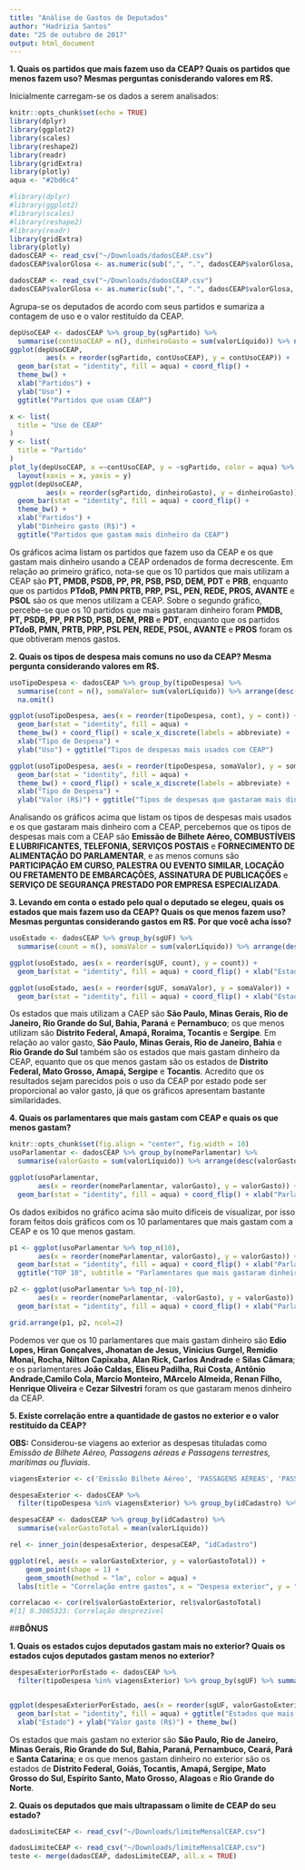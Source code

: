```yaml
---
title: "Análise de Gastos de Deputados"
author: "Hadrizia Santos"
date: "25 de outubro de 2017"
output: html_document
---
```


**1. Quais os partidos que mais fazem uso da CEAP? Quais os partidos que menos fazem uso? Mesmas perguntas conisderando valores em R$.**

Inicialmente carregam-se os dados a serem analisados:
```r
knitr::opts_chunk$set(echo = TRUE)
library(dplyr)
library(ggplot2)
library(scales)
library(reshape2)
library(readr)
library(gridExtra)
library(plotly)
aqua <- "#2bd6c4"

```

```r
#library(dplyr)
#library(ggplot2)
#library(scales)
#library(reshape2)
#library(readr)
library(gridExtra)
library(plotly)
dadosCEAP <- read_csv("~/Downloads/dadosCEAP.csv")
dadosCEAP$valorGlosa <- as.numeric(sub(",", ".", dadosCEAP$valorGlosa, fixed = TRUE))
```

```r
dadosCEAP <- read_csv("~/Downloads/dadosCEAP.csv")
dadosCEAP$valorGlosa <- as.numeric(sub(",", ".", dadosCEAP$valorGlosa, fixed = TRUE)) 
```

  Agrupa-se os deputados de acordo com seus partidos e sumariza a contagem de uso e o valor restituído da CEAP. 
  
```r
depUsoCEAP <- dadosCEAP %>% group_by(sgPartido) %>% 
  summarise(contUsoCEAP = n(), dinheiroGasto = sum(valorLíquido)) %>% na.omit()
ggplot(depUsoCEAP, 
         aes(x = reorder(sgPartido, contUsoCEAP), y = contUsoCEAP)) + 
  geom_bar(stat = "identity", fill = aqua) + coord_flip() +
  theme_bw() + 
  xlab("Partidos") +
  ylab("Uso") +
  ggtitle("Partidos que usam CEAP")

x <- list(
  title = "Uso de CEAP"
)
y <- list(
  title = "Partido"
)
plot_ly(depUsoCEAP, x =~contUsoCEAP, y = ~sgPartido, color = aqua) %>%
  layout(xaxis = x, yaxis = y)
ggplot(depUsoCEAP, 
         aes(x = reorder(sgPartido, dinheiroGasto), y = dinheiroGasto)) + 
  geom_bar(stat = "identity", fill = aqua) + coord_flip() +
  theme_bw() + 
  xlab("Partidos") +
  ylab("Dinheiro gasto (R$)") +
  ggtitle("Partidos que gastam mais dinheiro da CEAP")
```

Os gráficos acima listam os partidos que fazem uso da CEAP e os que gastam mais dinheiro usando a CEAP ordenados de forma decrescente. Em relação ao primeiro gráfico, nota-se que os 10 partidos que mais utilizam a CEAP são **PT, PMDB, PSDB, PP, PR, PSB, PSD, DEM, PDT** e **PRB**, enquanto que os partidos **PTdoB, PMN PRTB, PRP, PSL, PEN, REDE, PROS, AVANTE** e **PSOL** são os que menos utilizam a CEAP. Sobre o segundo gráfico, percebe-se que os 10 partidos que mais gastaram dinheiro foram **PMDB, PT, PSDB, PP, PR PSD, PSB, DEM, PRB** e **PDT**, enquanto que os partidos **PTdoB, PMN, PRTB, PRP, PSL PEN, REDE, PSOL, AVANTE** e **PROS** foram os que obtiveram menos gastos. 

**2. Quais os tipos de despesa mais comuns no uso da CEAP? Mesma pergunta considerando valores em R$.**
```r
usoTipoDespesa <- dadosCEAP %>% group_by(tipoDespesa) %>%
  summarise(cont = n(), somaValor= sum(valorLíquido)) %>% arrange(desc(cont)) %>%
  na.omit()
```

```r
ggplot(usoTipoDespesa, aes(x = reorder(tipoDespesa, cont), y = cont)) +
  geom_bar(stat = "identity", fill = aqua) +
  theme_bw() + coord_flip() + scale_x_discrete(labels = abbreviate) +
  xlab("Tipo de Despesa") +
  ylab("Uso") + ggtitle("Tipos de despesas mais usados com CEAP")
```
```r
ggplot(usoTipoDespesa, aes(x = reorder(tipoDespesa, somaValor), y = somaValor)) +
  geom_bar(stat = "identity", fill = aqua) +
  theme_bw() + coord_flip() + scale_x_discrete(labels = abbreviate) +
  xlab("Tipo de Despesa") +
  ylab("Valor (R$)") + ggtitle("Tipos de despesas que gastaram mais dinheiro com a CEAP")
```
Analisando os gráficos acima que listam os tipos de despesas mais usados e os que gastaram mais dinheiro com a CEAP, percebemos que os tipos de despesas mais com a CEAP são **Emissão de Bilhete Aéreo, COMBUSTÍVEIS E LUBRIFICANTES, TELEFONIA, SERVIÇOS POSTAIS** e **FORNECIMENTO DE ALIMENTAÇÃO DO PARLAMENTAR**, e as menos comuns são **PARTICIPAÇÃO EM CURSO, PALESTRA OU EVENTO SIMILAR, LOCAÇÃO OU FRETAMENTO DE EMBARCAÇÕES, ASSINATURA DE PUBLICAÇÕES** e **SERVIÇO DE SEGURANÇA PRESTADO POR EMPRESA ESPECIALIZADA**.

**3. Levando em conta o estado pelo qual o deputado se elegeu, quais os estados que mais fazem uso da CEAP? Quais os que menos fazem uso? Mesmas perguntas considerando gastos em R$. Por que você acha isso?**

```r
usoEstado <- dadosCEAP %>% group_by(sgUF) %>%
  summarise(count = n(), somaValor = sum(valorLíquido)) %>% arrange(desc(count)) %>% na.omit()

ggplot(usoEstado, aes(x = reorder(sgUF, count), y = count)) +
  geom_bar(stat = "identity", fill = aqua) + coord_flip() + xlab("Estado") + ylab("Uso") + theme_bw()

ggplot(usoEstado, aes(x = reorder(sgUF, somaValor), y = somaValor)) +
  geom_bar(stat = "identity", fill = aqua) + coord_flip() + xlab("Estado") + ylab("Valor gasto (R$)") + theme_bw()
```

Os estados que mais utilizam a CAEP são **São Paulo, Minas Gerais, Rio de Janeiro, Rio Grande do Sul, Bahia, Paraná** e **Pernambuco**; os que menos utilizam são **Distrito Federal, Amapá, Roraima, Tocantis** e **Sergipe**. Em relação ao valor gasto, **São Paulo, Minas Gerais, Rio de Janeiro, Bahia** e **Rio Grande do Sul** também são os estados que mais gastam dinheiro da CEAP, equanto que os que menos gastam são os estados de **Distrito Federal, Mato Grosso, Amapá, Sergipe** e **Tocantis**. Acredito que os resultados sejam parecidos pois o uso da CEAP por estado pode ser proporcional ao valor gasto, já que os gráficos apresentam bastante similaridades.

**4. Quais os parlamentares que mais gastam com CEAP e quais os que menos gastam?**

```r
knitr::opts_chunk$set(fig.align = "center", fig.width = 10)
usoParlamentar <- dadosCEAP %>% group_by(nomeParlamentar) %>%
  summarise(valorGasto = sum(valorLíquido)) %>% arrange(desc(valorGasto)) %>% na.omit() 

ggplot(usoParlamentar, 
       aes(x = reorder(nomeParlamentar, valorGasto), y = valorGasto)) + 
  geom_bar(stat = "identity", fill = aqua) + coord_flip() + xlab("Parlamentar") + ylab("Valor gasto (R$)") + theme_bw()
```

Os dados exibidos no gráfico acima são muito difíceis de visualizar, por isso foram feitos dois gráficos com os 10 parlamentares que mais gastam com a CEAP e os 10 que menos gastam.

```r
p1 <- ggplot(usoParlamentar %>% top_n(10), 
       aes(x = reorder(nomeParlamentar, valorGasto), y = valorGasto)) + 
  geom_bar(stat = "identity", fill = aqua) + coord_flip() + xlab("Parlamentar") + ylab("Valor gasto (R$)") + theme_bw() +
  ggtitle("TOP 10", subtitle = "Parlamentares que mais gastaram dinheiro")

p2 <- ggplot(usoParlamentar %>% top_n(-10), 
       aes(x = reorder(nomeParlamentar, -valorGasto), y = valorGasto)) + 
  geom_bar(stat = "identity", fill = aqua) + coord_flip() + xlab("Parlamentar") + ylab("Valor gasto (R$)") + theme_bw() +   ggtitle("TOP 10", subtitle = "Parlamentares que menos gastaram dinheiro")

grid.arrange(p1, p2, ncol=2)
```

Podemos ver que os 10 parlamentares que mais gastam dinheiro são **Edio Lopes, Hiran Gonçalves, Jhonatan de Jesus, Vinicius Gurgel, Remídio Monai, Rocha, Nilton Capixaba, Alan Rick, Carlos Andrade** e **Silas Câmara**; e os parlamentares **João Caldas, Eliseu Padilha, Rui Costa, Antônio Andrade,Camilo Cola, Marcio Monteiro, MArcelo Almeida, Renan Filho, Henrique Oliveira** e **Cezar Silvestri** foram os que gastaram menos dinheiro da CEAP.

**5. Existe correlação entre a quantidade de gastos no exterior e o valor restituído da CEAP?**

**OBS:** Considerou-se viagens ao exterior as despesas tituladas como *Emissão de Bilhete Aéreo, Passagens aéreas e Passagens terrestres, marítimas ou fluviais*.

```r
viagensExterior <- c('Emissão Bilhete Aéreo', 'PASSAGENS AÉREAS', 'PASSAGENS TERRESTRES, MARÍTIMAS OU FLUVIAIS')

despesaExterior <- dadosCEAP %>% 
  filter(tipoDespesa %in% viagensExterior) %>% group_by(idCadastro) %>% summarise(valorGastoExterior = mean(valorLíquido))

despesaCEAP <- dadosCEAP %>% group_by(idCadastro) %>% 
  summarise(valorGastoTotal = mean(valorLíquido))

rel <- inner_join(despesaExterior, despesaCEAP, "idCadastro")

ggplot(rel, aes(x = valorGastoExterior, y = valorGastoTotal)) +
    geom_point(shape = 1) +
    geom_smooth(method = "lm", color = aqua) + 
  labs(title = "Correlação entre gastos", x = "Despesa exterior", y = "Despesa total") + xlim(0, 2000) + theme_bw()
```
```r
correlacao <- cor(rel$valorGastoExterior, rel$valorGastoTotal)
#[1] 0.3085323: Correlação desprezível
```

##**BÔNUS**

**1. Quais os estados cujos deputados gastam mais no exterior? Quais os estados cujos deputados gastam menos no exterior? **

```r
despesaExteriorPorEstado <- dadosCEAP %>% 
  filter(tipoDespesa %in% viagensExterior) %>% group_by(sgUF) %>% summarise(valorGastoExteriorPorEstado = sum(valorLíquido)) %>% arrange(desc(valorGastoExteriorPorEstado)) %>% na.omit()


ggplot(despesaExteriorPorEstado, aes(x = reorder(sgUF, valorGastoExteriorPorEstado), y = valorGastoExteriorPorEstado)) +
  geom_bar(stat = "identity", fill = aqua) + ggtitle("Estados que mais gastaram no exterior") + coord_flip() +
  xlab("Estado") + ylab("Valor gasto (R$)") + theme_bw()
```

Os estados que mais gastam no exterior são **São Paulo, Rio de Janeiro, Minas Gerais, Rio Grande do Sul, Bahia, Paraná, Pernambuco, Ceará, Pará** e **Santa Catarina**; e os que menos gastam dinheiro no exterior são os estados de **Distrito Federal, Goiás, Tocantis, Amapá, Sergipe, Mato Grosso do Sul, Espírito Santo, Mato Grosso, Alagoas** e **Rio Grande do Norte**.

**2. Quais os deputados que mais ultrapassam o limite de CEAP do seu estado?**

```r
dadosLimiteCEAP <- read_csv("~/Downloads/limiteMensalCEAP.csv")
```

```r
dadosLimiteCEAP <- read_csv("~/Downloads/limiteMensalCEAP.csv")
teste <- merge(dadosCEAP, dadosLimiteCEAP, all.x = TRUE)

```

